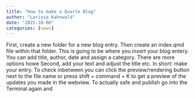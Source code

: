 ```yaml
---
title: "How to make a Quarto Blog"
author: "Larissa Kahnwald"
date: "2025-10-06"
categories: [news]
---
```


First, create a new folder for a new blog entry. Then create an index.qmd file within that folder. This is going to be where you insert your blog entery. You can add title, author, date and assign a category. There are more options howe
Second, add your text and adjust the title etc. In short: make your entry.
To check inbetween you can click the preview/rendering button next to the file name or press shift + command + K to get a preview of the updates you made in the webview. 
To actually safe and publish go into the Terminal again and 
